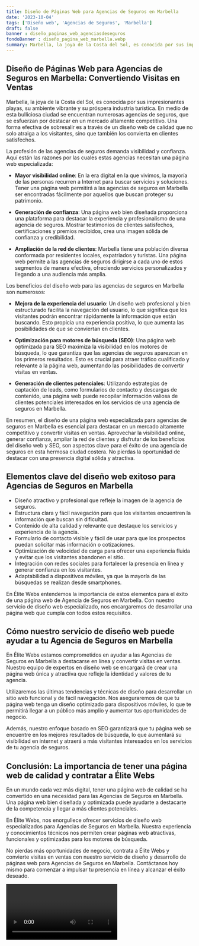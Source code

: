 ```yaml
---
title: Diseño de Páginas Web para Agencias de Seguros en Marbella
date: '2023-10-04'
tags: ['Diseño web', 'Agencias de Seguros', 'Marbella']
draft: false
banner : diseño_paginas_web_agenciasdeseguros
fondoBanner : diseño_pagina_web_marbella.webp
summary: Marbella, la joya de la Costa del Sol, es conocida por sus impresionantes playas, su ambiente vibrante y su próspera industria turística. En medio de esta bulliciosa ciudad se encuentran numerosas agencias de seguros, que se esfuerzan por destacar en un mercado altamente competitivo. Una forma efectiva de sobresalir es a través de un diseño web de calidad que no solo atraiga a los visitantes, sino que también los convierta en clientes satisfechos.
---
```


## Diseño de Páginas Web para Agencias de Seguros en Marbella: Convertiendo Visitas en Ventas

Marbella, la joya de la Costa del Sol, es conocida por sus impresionantes playas, su ambiente vibrante y su próspera industria turística. En medio de esta bulliciosa ciudad se encuentran numerosas agencias de seguros, que se esfuerzan por destacar en un mercado altamente competitivo. Una forma efectiva de sobresalir es a través de un diseño web de calidad que no solo atraiga a los visitantes, sino que también los convierta en clientes satisfechos.

La profesión de las agencias de seguros demanda visibilidad y confianza. Aquí están las razones por las cuales estas agencias necesitan una página web especializada:

- **Mayor visibilidad online**: En la era digital en la que vivimos, la mayoría de las personas recurren a Internet para buscar servicios y soluciones. Tener una página web permitirá a las agencias de seguros en Marbella ser encontradas fácilmente por aquellos que buscan proteger su patrimonio. 

- **Generación de confianza**: Una página web bien diseñada proporciona una plataforma para destacar la experiencia y profesionalismo de una agencia de seguros. Mostrar testimonios de clientes satisfechos, certificaciones y premios recibidos, crea una imagen sólida de confianza y credibilidad.

- **Ampliación de la red de clientes**: Marbella tiene una población diversa conformada por residentes locales, expatriados y turistas. Una página web permite a las agencias de seguros dirigirse a cada uno de estos segmentos de manera efectiva, ofreciendo servicios personalizados y llegando a una audiencia más amplia.

Los beneficios del diseño web para las agencias de seguros en Marbella son numerosos:

- **Mejora de la experiencia del usuario**: Un diseño web profesional y bien estructurado facilita la navegación del usuario, lo que significa que los visitantes podrán encontrar rápidamente la información que están buscando. Esto propicia una experiencia positiva, lo que aumenta las posibilidades de que se conviertan en clientes.

- **Optimización para motores de búsqueda (SEO)**: Una página web optimizada para SEO maximiza la visibilidad en los motores de búsqueda, lo que garantiza que las agencias de seguros aparezcan en los primeros resultados. Esto es crucial para atraer tráfico cualificado y relevante a la página web, aumentando las posibilidades de convertir visitas en ventas.

- **Generación de clientes potenciales**: Utilizando estrategias de captación de leads, como formularios de contacto y descargas de contenido, una página web puede recopilar información valiosa de clientes potenciales interesados en los servicios de una agencia de seguros en Marbella.

En resumen, el diseño de una página web especializada para agencias de seguros en Marbella es esencial para destacar en un mercado altamente competitivo y convertir visitas en ventas. Aprovechar la visibilidad online, generar confianza, ampliar la red de clientes y disfrutar de los beneficios del diseño web y SEO, son aspectos clave para el éxito de una agencia de seguros en esta hermosa ciudad costera. No pierdas la oportunidad de destacar con una presencia digital sólida y atractiva.

<GifSeo />

<Cta />

## Elementos clave del diseño web exitoso para Agencias de Seguros en Marbella

- Diseño atractivo y profesional que refleje la imagen de la agencia de seguros.
- Estructura clara y fácil navegación para que los visitantes encuentren la información que buscan sin dificultad.
- Contenido de alta calidad y relevante que destaque los servicios y experiencia de la agencia.
- Formulario de contacto visible y fácil de usar para que los prospectos puedan solicitar más información o cotizaciones.
- Optimización de velocidad de carga para ofrecer una experiencia fluida y evitar que los visitantes abandonen el sitio.
- Integración con redes sociales para fortalecer la presencia en línea y generar confianza en los visitantes.
- Adaptabilidad a dispositivos móviles, ya que la mayoría de las búsquedas se realizan desde smartphones.

En Élite Webs entendemos la importancia de estos elementos para el éxito de una página web de Agencia de Seguros en Marbella. Con nuestro servicio de diseño web especializado, nos encargaremos de desarrollar una página web que cumpla con todos estos requisitos.

## Cómo nuestro servicio de diseño web puede ayudar a tu Agencia de Seguros en Marbella

En Élite Webs estamos comprometidos en ayudar a las Agencias de Seguros en Marbella a destacarse en línea y convertir visitas en ventas. Nuestro equipo de expertos en diseño web se encargará de crear una página web única y atractiva que refleje la identidad y valores de tu agencia.

Utilizaremos las últimas tendencias y técnicas de diseño para desarrollar un sitio web funcional y de fácil navegación. Nos aseguraremos de que tu página web tenga un diseño optimizado para dispositivos móviles, lo que te permitirá llegar a un público más amplio y aumentar tus oportunidades de negocio.

Además, nuestro enfoque basado en SEO garantizará que tu página web se encuentre en los mejores resultados de búsqueda, lo que aumentará su visibilidad en internet y atraerá a más visitantes interesados en los servicios de tu agencia de seguros.

## Conclusión: La importancia de tener una página web de calidad y contratar a Élite Webs

En un mundo cada vez más digital, tener una página web de calidad se ha convertido en una necesidad para las Agencias de Seguros en Marbella. Una página web bien diseñada y optimizada puede ayudarte a destacarte de la competencia y llegar a más clientes potenciales.

En Élite Webs, nos enorgullece ofrecer servicios de diseño web especializados para Agencias de Seguros en Marbella. Nuestra experiencia y conocimientos técnicos nos permiten crear páginas web atractivas, funcionales y optimizadas para los motores de búsqueda.

No pierdas más oportunidades de negocio, contrata a Élite Webs y convierte visitas en ventas con nuestro servicio de diseño y desarrollo de páginas web para Agencias de Seguros en Marbella. Contáctanos hoy mismo para comenzar a impulsar tu presencia en línea y alcanzar el éxito deseado.

<Video />

<CtaBot job='Agencias de Seguros' city='Marbella'/>

<Gmaps query='Marbella+españa+maps' />